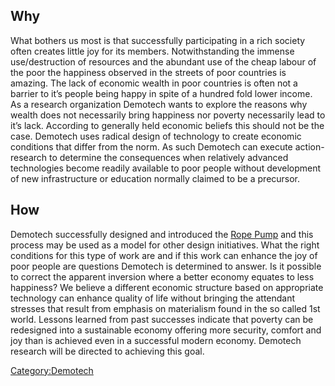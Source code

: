 {{topic header| default.png |Demotech/Learning from Poverty}}
==Why==
What bothers us most is that successfully participating in a rich society often creates little joy for its members. Notwithstanding the immense use/destruction of resources and the abundant use of the cheap labour of the poor the happiness observed in the streets of poor countries is amazing. The lack of economic wealth in poor countries is often not a barrier to it’s people being happy in spite of a hundred fold lower income. As a research organization Demotech wants to explore the reasons why wealth does not necessarily bring happiness nor poverty necessarily lead to it’s lack. 
According to generally held economic beliefs this should not be the case. Demotech uses radical design of technology to create economic conditions that differ from the norm. As such Demotech can execute action-research to determine the consequences when relatively advanced technologies become readily available to poor people without development of new infrastructure or education normally claimed to be a precursor.

==How==
Demotech successfully designed and introduced the [[Rope Pump]] and this process may be used as a model for other design initiatives. What the right conditions for this type of work are and if this work can enhance the joy of poor people are questions Demotech is determined to answer. 
Is it possible to correct the apparent inversion where a better economy equates to less happiness? We believe a different economic structure based on appropriate technology can enhance quality of life without bringing the attendant stresses that result from emphasis on materialism found in the so called 1st world.  Lessons learned from past successes indicate that poverty can be redesigned into a sustainable economy offering more security, comfort and joy than is achieved even in a successful modern economy. Demotech research will be directed to achieving this goal.

[[Category:Demotech]]